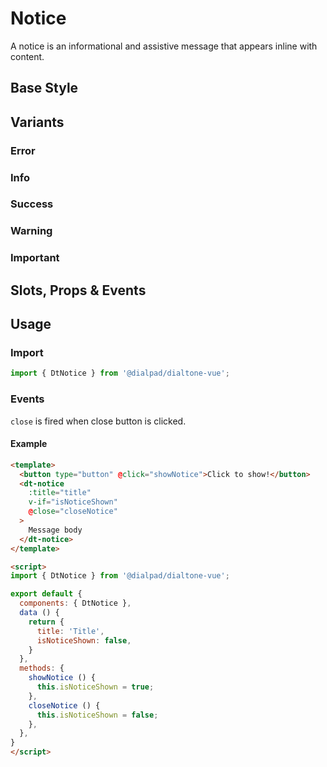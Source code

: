 
# Notice

<Subtitle>
  A notice is an informational and assistive message that appears inline with content.
</Subtitle>

## Base Style

<Canvas>
  <Story id="components-notice--default" />
</Canvas>

## Variants

### Error

<Canvas>
  <Story id="components-notice--error" />
</Canvas>

### Info

<Canvas>
  <Story id="components-notice--info" />
</Canvas>

### Success

<Canvas>
  <Story id="components-notice--success" />
</Canvas>

### Warning

<Canvas>
  <Story id="components-notice--warning" />
</Canvas>

### Important

<Canvas>
  <Story id="components-notice--important" />
</Canvas>

## Slots, Props & Events

<ArgsTable story={PRIMARY_STORY} />

## Usage

### Import

```js
import { DtNotice } from '@dialpad/dialtone-vue';
```

### Events

`close` is fired when close button is clicked.

#### Example

```html
<template>
  <button type="button" @click="showNotice">Click to show!</button>
  <dt-notice
    :title="title"
    v-if="isNoticeShown"
    @close="closeNotice"
  >
    Message body
  </dt-notice>
</template>

<script>
import { DtNotice } from '@dialpad/dialtone-vue';

export default {
  components: { DtNotice },
  data () {
    return {
      title: 'Title',
      isNoticeShown: false,
    }
  },
  methods: {
    showNotice () {
      this.isNoticeShown = true;
    },
    closeNotice () {
      this.isNoticeShown = false;
    },
  },
}
</script>
```
